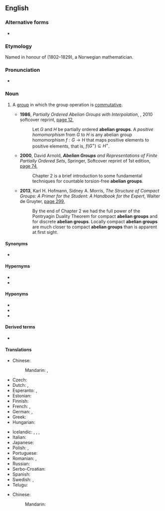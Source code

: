 {{also|Abelian group}}

==English==
{{wikipedia}}

===Alternative forms===
* {{l|en|Abelian group}}

===Etymology===
Named in honour of {{w|Niels Henrik Abel}} (1802–1829), a Norwegian mathematician.

===Pronunciation===
* {{a|US}} {{IPA|en|/əˈbi.li.ən ɡɹup/|/əˈbil.jən ɡɹup/}}

===Noun===
{{en-noun}}

# {{lb|en|algebra}} A [[group]] in which the group operation is [[commutative]].
#* '''1986''', ''Partially Ordered Abelian Groups with Interpolation'', {{w|American Mathematical Society}}, 2010 softcover reprint, [https://books.google.com.au/books?id=cS3VAwAAQBAJ&pg=PA12&dq=%22abelian+group%22%7C%22abelian+groups%22&hl=en&sa=X&ved=0ahUKEwiR9fHf3OPXAhWEEbwKHZsuBW0Q6AEI2gEwIg#v=onepage&q=%22abelian%20group%22%7C%22abelian%20groups%22&f=false page 12],
#*: Let ''G'' and ''H'' be partially ordered '''abelian groups'''. A ''positive homomorphism'' from ''G'' to ''H'' is any abelian group homomorphism <math>f:G\rightarrow H</math> that maps positive elements to positive elements, that is, <math>f(G^+)\subseteq H^+</math>.
#* '''2000''', David Arnold, '''''Abelian Groups''' and Representations of Finite Partially Ordered Sets'', Springer, Softcover reprint of 1st edition, [https://books.google.com.au/books?id=DT3hBwAAQBAJ&pg=PA74&dq=%22abelian+group%22%7C%22abelian+groups%22&hl=en&sa=X&ved=0ahUKEwiR9fHf3OPXAhWEEbwKHZsuBW0Q6AEIrQEwGg#v=onepage&q=%22abelian%20group%22%7C%22abelian%20groups%22&f=false page 74],
#*: Chapter 2 is a brief introduction to some fundamental techniques for countable torsion-free '''abelian groups'''.
#* '''2013''', Karl H. Hofmann, Sidney A. Morris, ''The Structure of Compact Groups: A Primer for the Student: A Handbook for the Expert'', Walter de Gruyter, [https://books.google.com.au/books?id=aJvoBQAAQBAJ&pg=PA299&dq=%22abelian+group%22%7C%22abelian+groups%22&hl=en&sa=X&ved=0ahUKEwiR9fHf3OPXAhWEEbwKHZsuBW0Q6AEIyAIwOA#v=onepage&q=%22abelian%20group%22%7C%22abelian%20groups%22&f=false page 299],
#*: By the end of Chapter 2 we had the full power of the Pontryagin Duality Theorem for compact '''abelian groups''' and for discrete '''abelian groups'''. Locally compact '''abelian groups''' are much closer to compact '''abelian groups''' than is apparent at first sight.

====Synonyms====
* {{l|en|commutative group}}

====Hypernyms====
* {{l|en|group}}
* {{l|en|solvable group}}

====Hyponyms====
* {{l|en|cyclic group}}
* {{l|en|free abelian group}}
* {{l|en|torsion subgroup}}

====Derived terms====
* {{l|en|free abelian group}}

====Translations====
{{trans-top|group in which the group operation is commutative}}
* Chinese:
*: Mandarin: {{t+|cmn|阿貝爾群|sc=Hani}}, {{t+|cmn|阿贝尔群|tr=Ābèi'ěr qún|sc=Hani}}
* Czech: {{t|cs|abelovská grupa|f}}
* Dutch: {{t|nl|Abelse groep|m}}, {{t|nl|Abelse ring|m}}
* Esperanto: {{t|eo|abela grupo}}, {{t|eo|komuta grupo}}
* Estonian: {{t+|et|Abeli rühm}}
* Finnish: {{t|fi|Abelin ryhmä}}
* French: {{t+|fr|groupe abélien|m}}, {{t+|fr|groupe commutatif}}
* German: {{t|de|abelsche Gruppe|f}}, {{t|de|kommutative Gruppe|f}}
* Greek: {{t+|el|αβελιανή ομάδα|f}}
* Hungarian: {{t+|hu|Abel-csoport}}
{{trans-mid}}
* Icelandic: {{t|is|Abel-grúpa|f}}, {{t|is|víxlgrúpa|f}}, {{t|is|abelsk grúpa|f}}, {{t|is|víxlin grúpa|f}}
* Italian: {{t|it|gruppo abeliano|m}}
* Japanese: {{t|ja|アーベル群|tr=Āberu-gun|sc=Jpan}}
* Polish: {{t|pl|grupa przemienna|f}}, {{t|pl|grupa abelowa|f}}
* Portuguese: {{t|pt|grupo abeliano|m}}
* Romanian: {{t|ro|grup abelian|n}}, {{t|ro|grup comutativ|n}}
* Russian: {{t+|ru|а́белева гру́ппа|f}}
* Serbo-Croatian: {{t|sh|Abelova grupa|f}}
* Spanish: {{t|es|grupo abeliano|m}}
* Swedish: {{t|sv|abelsk grupp|c}}, {{t|sv|kommutativ grupp|c}}
* Telugu: {{t|te|ఎబిలియన్ సమూహం}}
{{trans-bottom}}

{{checktrans-top}}
* Chinese:
*: Mandarin: {{t+check|cmn|模|tr=mó|sc=Hani}}
{{trans-mid}}
{{trans-bottom}}